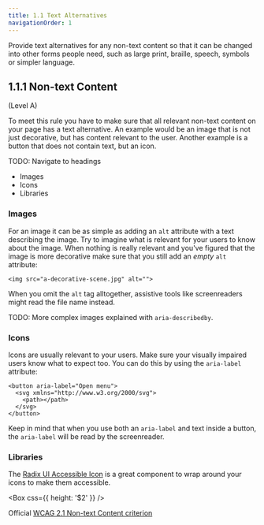 ```yaml
---
title: 1.1 Text Alternatives
navigationOrder: 1
---
```


Provide text alternatives for any non-text content so that it can be changed into other forms people need, such as large print, braille, speech, symbols or simpler language.

## 1.1.1 Non-text Content

(Level A)

To meet this rule you have to make sure that all relevant non-text content on your page has a text alternative.
An example would be an image that is not just decorative, but has content relevant to the user.
Another example is a button that does not contain text, but an icon.

TODO: Navigate to headings

- Images
- Icons
- Libraries

### Images

For an image it can be as simple as adding an `alt` attribute with a text describing the image.
Try to imagine what is relevant for your users to know about the image. When nothing is really relevant and you've figured that the image is more decorative make sure that you still add an _empty_ `alt` attribute:

```tsx
<img src="a-decorative-scene.jpg" alt="">
```

When you omit the `alt` tag alltogether, assistive tools like screenreaders might read the file name instead.

TODO: More complex images explained with `aria-describedby`.

### Icons

Icons are usually relevant to your users.
Make sure your visually impaired users know what to expect too.
You can do this by using the `aria-label` attribute:

```tsx
<button aria-label="Open menu">
  <svg xmlns="http://www.w3.org/2000/svg">
    <path></path>
  </svg>
</button>
```

Keep in mind that when you use both an `aria-label` and text inside a button, the `aria-label` will be read by the screenreader.

### Libraries

The [Radix UI Accessible Icon](https://radix-ui.com/primitives/docs/utilities/accessible-icon) is a great component to wrap around your icons to make them accessible.

<Box css={{ height: '$2' }} />

Official [WCAG 2.1 Non-text Content criterion](https://www.w3.org/TR/WCAG21/#non-text-content)
